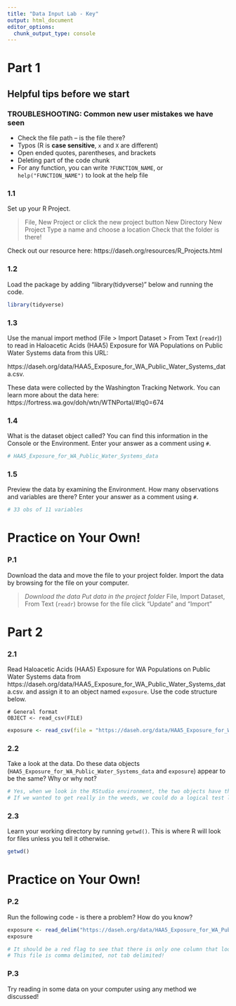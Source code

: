 ```yaml
---
title: "Data Input Lab - Key"
output: html_document
editor_options: 
  chunk_output_type: console
---
```


# Part 1

## Helpful tips before we start

### TROUBLESHOOTING: Common new user mistakes we have seen

- Check the file path -- is the file there?  
- Typos (R is **case sensitive**, `x` and `X` are different)  
- Open ended quotes, parentheses, and brackets     
- Deleting part of the code chunk  
- For any function, you can write `?FUNCTION_NAME`, or `help("FUNCTION_NAME")` to look at the help file

### 1.1

Set up your R Project.

> File, New Project or click the new project button
> New Directory
> New Project
> Type a name and choose a location
> Check that the folder is there!

Check out our resource here: https://daseh.org/resources/R_Projects.html

### 1.2 

Load the package by adding "library(tidyverse)" below and running the code.

```r
library(tidyverse)
```

### 1.3

Use the manual import method (File > Import Dataset > From Text (`readr`)) to read in Haloacetic Acids (HAA5) Exposure for WA Populations on Public Water Systems data from this URL:

https://daseh.org/data/HAA5_Exposure_for_WA_Public_Water_Systems_data.csv.

These data were collected by the Washington Tracking Network. You can learn more about the data here: https://fortress.wa.gov/doh/wtn/WTNPortal/#!q0=674

### 1.4

What is the dataset object called? You can find this information in the Console or the Environment. Enter your answer as a comment using `#`.

```r
# HAA5_Exposure_for_WA_Public_Water_Systems_data
```

### 1.5

Preview the data by examining the Environment. How many observations and variables are there? Enter your answer as a comment using `#`.

```r
# 33 obs of 11 variables
```

# Practice on Your Own!

### P.1

Download the data and move the file to your project folder. Import the data by browsing for the file on your computer.

> *Download the data*
> *Put data in the project folder*
> File, Import Dataset, From Text (`readr`)
> browse for the file
> click "Update" and "Import"


# Part 2

### 2.1

Read Haloacetic Acids (HAA5) Exposure for WA Populations on Public Water Systems data from https://daseh.org/data/HAA5_Exposure_for_WA_Public_Water_Systems_data.csv.
and assign it to an object named `exposure`. Use the code structure below.

```
# General format
OBJECT <- read_csv(FILE)
```

```r
exposure <- read_csv(file = "https://daseh.org/data/HAA5_Exposure_for_WA_Public_Water_Systems_data.csv")
```

### 2.2

Take a look at the data. Do these data objects (`HAA5_Exposure_for_WA_Public_Water_Systems_data` and `exposure`) appear to be the same? Why or why not?

```r
# Yes, when we look in the RStudio environment, the two objects have the same dimensions. If we use the View() or str() functions, we can also see in more detail that the data is the same. 
# If we wanted to get really in the weeds, we could do a logical test like all.equal(HAA5_Exposure_for_WA_Public_Water_Systems_data, exposure)
```

### 2.3

Learn your working directory by running `getwd()`. This is where R will look for files unless you tell it otherwise.

```r
getwd()
```


# Practice on Your Own!

### P.2

Run the following code - is there a problem? How do you know?

```r
exposure <- read_delim("https://daseh.org/data/HAA5_Exposure_for_WA_Public_Water_Systems_data.csv", delim = "\t")
exposure
```

```r
# It should be a red flag to see that there is only one column that looks like: `year,pop_on_sampled_PWS,pop_0-15µg/L,pop_>15-30µg/L,pop_>30-45µg/L,pop
# This file is comma delimited, not tab delimited!
```

### P.3

Try reading in some data on your computer using any method we discussed!
